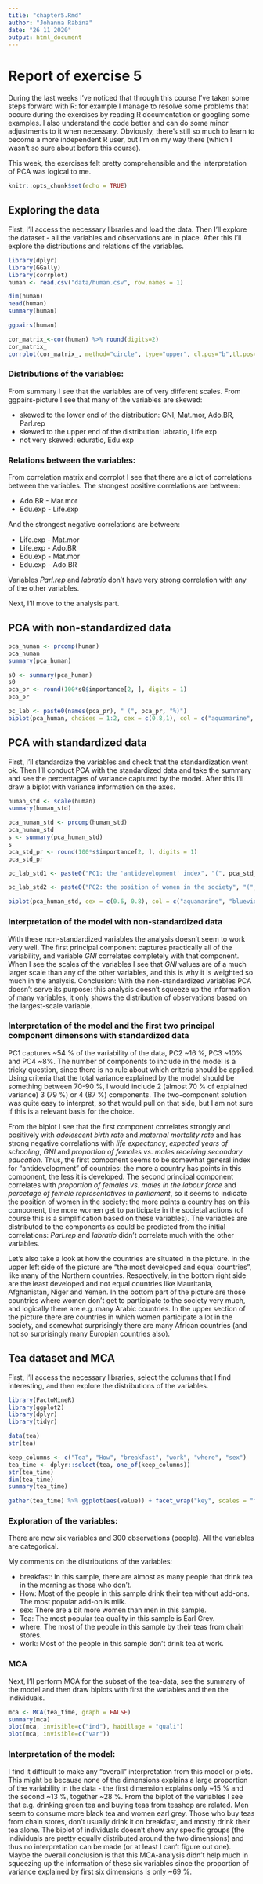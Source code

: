 ```yaml
---
title: "chapter5.Rmd"
author: "Johanna Räbinä"
date: "26 11 2020"
output: html_document
---
```

# Report of exercise 5

During the last weeks I've noticed that through this course I've taken some steps forward with R: for example I manage to resolve some problems that occure during the exercises by reading R documentation or googling some examples. I also understand the code better and can do some minor adjustments to it when necessary. Obviously, there's still so much to learn to become a more independent R user, but I'm on my way there (which I wasn't so sure about before this course).

This week, the exercises felt pretty comprehensible and the interpretation of PCA was logical to me. 

```r
knitr::opts_chunk$set(echo = TRUE)
```

## Exploring the data

First, I'll access the necessary libraries and load the data.
Then I'll explore the dataset - all the variables and observations are in place.
After this I'll explore the distributions and relations of the variables.

```r
library(dplyr)
library(GGally)
library(corrplot)
human <- read.csv("data/human.csv", row.names = 1)

dim(human)
head(human)
summary(human)

ggpairs(human)

cor_matrix_<-cor(human) %>% round(digits=2)
cor_matrix_
corrplot(cor_matrix_, method="circle", type="upper", cl.pos="b",tl.pos="d",tl.cex=0.6)
```

### Distributions of the variables:

From summary I see that the variables are of very different scales.
From ggpairs-picture I see that many of the variables are skewed:

* skewed to the lower end of the distribution: GNI, Mat.mor, Ado.BR, Parl.rep
* skewed to the upper end of the distribution: labratio, Life.exp
* not very skewed: eduratio, Edu.exp

### Relations between the variables:

From correlation matrix and corrplot I see that there are a lot of correlations between the variables.
The strongest positive correlations are between:

* Ado.BR - Mar.mor
* Edu.exp - Life.exp

And the strongest negative correlations are between:

* Life.exp - Mat.mor
* Life.exp - Ado.BR
* Edu.exp - Mat.mor
* Edu.exp - Ado.BR

Variables _Parl.rep_ and _labratio_ don't have very strong correlation with any of the other variables.

Next, I'll move to the analysis part.


## PCA with non-standardized data


```r
pca_human <- prcomp(human)
pca_human
summary(pca_human)

s0 <- summary(pca_human)
s0
pca_pr <- round(100*s0$importance[2, ], digits = 1)
pca_pr

pc_lab <- paste0(names(pca_pr), " (", pca_pr, "%)")
biplot(pca_human, choices = 1:2, cex = c(0.8,1), col = c("aquamarine", "blueviolet", xlab = pc_lab[1], ylab = pc_lab[2]))
```


## PCA with standardized data

First, I'll standardize the variables and check that the standardization went ok.
Then I'll conduct PCA with the standardized data and take the summary and see the percentages of variance captured by the model.
After this I'll draw a biplot with variance information on the axes.

```r
human_std <- scale(human)
summary(human_std)

pca_human_std <- prcomp(human_std)
pca_human_std
s <- summary(pca_human_std)
s
pca_std_pr <- round(100*s$importance[2, ], digits = 1)
pca_std_pr

pc_lab_std1 <- paste0("PC1: the 'antidevelopment' index", "(", pca_std_pr[1], "%)")

pc_lab_std2 <- paste0("PC2: the position of women in the society", "(", pca_std_pr[2], "%)")

biplot(pca_human_std, cex = c(0.6, 0.8), col = c("aquamarine", "blueviolet"), xlab = pc_lab_std1, ylab = pc_lab_std2)


```


### Interpretation of the model with non-standardized data

With these non-standardized variables the analysis doesn't seem to work very well. The first principal component captures practically all of the variability, and variable _GNI_ correlates completely with that component. When I see the scales of the variables I see that _GNI_ values are of a much larger scale than any of the other variables, and this is why it is weighted so much in the analysis. Conclusion: With the non-standardized variables PCA doesn't serve its purpose: this analysis doesn't squeeze up the information of many variables, it only shows the distribution of observations based on the largest-scale variable.


### Interpretation of the model and the first two principal component dimensons with standardized data

PC1 captures ~54 % of the variability of the data, PC2 ~16 %, PC3 ~10% and PC4 ~8%. The number of components to include in the model is a tricky question, since there is no rule about which criteria should be applied. Using criteria that the total variance explained by the model should be something between 70-90 %, I would include 2 (almost 70 % of explained variance) 3 (79 %) or 4 (87 %) components. The two-component solution was quite easy to interpret, so that would pull on that side, but I am not sure if this is a relevant basis for the choice.

From the biplot I see that the first component correlates strongly and positively with _adolescent birth rate_ and _maternal mortality rate_ and has strong negative correlations with _life expectancy_, _expected years of schooling_, _GNI_ and _proportion of females vs. males receiving secondary education_. Thus, the first component seems to be somewhat general index for "antidevelopment" of countries: the more a country has points in this component, the less it is developed. The second principal component correlates with _proportion of females vs. males in the labour force_ and _percetage of female representatives in parliament_, so it seems to indicate the position of women in the society: the more points a country has on this component, the more women get to participate in the societal actions (of course this is a simplification based on these variables). The variables are distributed to the components as could be predicted from the initial correlations: _Parl.rep_ and _labratio_ didn't correlate much with the other variables. 

Let's also take a look at how the countries are situated in the picture. In the upper left side of the picture are "the most developed and equal countries", like many of the Northern countries. Respectively, in the bottom right side are the least developed and not equal countries like Mauritania, Afghanistan, Niger and Yemen. In the bottom part of the picture are those countries where women don't get to participate to the society very much, and logically there are e.g. many Arabic countries. In the upper section of the picture there are countries in which women participate a lot in the society, and somewhat surprisingly there are many African countries (and not so surprisingly many Europian countries also).

## Tea dataset and MCA

First, I'll access the necessary libraries, select the columns that I find interesting, and then explore the distributions of the variables.

```r
library(FactoMineR) 
library(ggplot2) 
library(dplyr)
library(tidyr)

data(tea)
str(tea)

keep_columns <- c("Tea", "How", "breakfast", "work", "where", "sex")
tea_time <- dplyr::select(tea, one_of(keep_columns))
str(tea_time)
dim(tea_time)
summary(tea_time)

gather(tea_time) %>% ggplot(aes(value)) + facet_wrap("key", scales = "free") + geom_bar() + theme(axis.text.x = element_text(angle = 45, hjust = 1, size = 8))
```

### Exploration of the variables:

There are now six variables and 300 observations (people). All the variables are categorical. 

My comments on the distributions of the variables:

* breakfast: In this sample, there are almost as many people that drink tea in the morning as those who don't.
* How: Most of the people in this sample drink their tea without add-ons. The most popular add-on is milk.
* sex: There are a bit more women than men in this sample.
* Tea: The most popular tea quality in this sample is Earl Grey.
* where: The most of the people in this sample by their teas from chain stores.
* work: Most of the people in this sample don't drink tea at work.

### MCA

Next, I'll perform MCA for the subset of the tea-data, see the summary of the model and then draw biplots with first the variables and then the individuals. 

```r
mca <- MCA(tea_time, graph = FALSE)
summary(mca)
plot(mca, invisible=c("ind"), habillage = "quali")
plot(mca, invisible=c("var"))
```

### Interpretation of the model:

I find it difficult to make any "overall" interpretation from this model or plots. This might be because none of the dimensions explains a large proportion of the variability in the data - the first dimension explains only ~15 % and the second ~13 %, together ~28 %. From the biplot of the variables I see that e.g. drinking green tea and buying teas from teashop are related. Men seem to consume more black tea and women earl grey. Those who buy teas from chain stores, don't usually drink it on breakfast, and mostly drink their tea alone. The biplot of individuals doesn't show any specific groups (the individuals are pretty equally distributed around the two dimensions) and thus no interpretation can be made (or at least I can't figure out one). Maybe the overall conclusion is that this MCA-analysis didn't help much in squeezing up the information of these six variables since the proportion of variance explained by first six dimensions is only ~69 %. 





